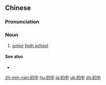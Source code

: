 ==Chinese==
{{zh-forms}}

===Pronunciation===
{{zh-pron
|m=chūzhōng
|c=co1 zung1
|mn=chho͘-tiong
|cat=n
}}

===Noun===
{{zh-noun}}

# [[junior]] [[high school]]

====See also====
* {{zh-l|高中}}

{{zh-cat|Intermediate}}

[[zh-min-nan:初中]]
[[hu:初中]]
[[ja:初中]]
[[uk:初中]]
[[zh:初中]]